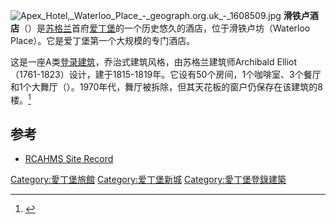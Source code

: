 [[File:Apex_Hotel,_Waterloo_Place_-_geograph.org.uk_-_1608509.jpg|thumb]]
'''滑铁卢酒店'''（{{lang-en|The Waterloo Hotel}}）是[[苏格兰|苏格兰]]首府[[爱丁堡|爱丁堡]]的一个历史悠久的酒店，位于滑铁卢坊（Waterloo Place）。它是爱丁堡第一个大规模的专门酒店。

这是一座A类[[登录建筑|登录建筑]]，乔治式建筑风格，由苏格兰建筑师Archibald Elliot（1761-1823）设计，建于1815-1819年。它设有50个房间，1个咖啡室、3个餐厅和1个大舞厅（{{convert|80|by|40|ft}}）。1970年代，舞厅被拆除，但其天花板的窗户仍保存在该建筑的8楼。<ref>{{Cite web |url=http://hsewsf.sedsh.gov.uk/hslive/hsstart?P_HBNUM=29896 |title=Listed Building Report |access-date=2017-02-25 |archive-date=2009-07-22 |archive-url=https://web.archive.org/web/20090722215156/http://hsewsf.sedsh.gov.uk/hslive/hsstart?P_HBNUM=29896 |dead-url=no }}</ref>

==参考==
{{reflist}}
*[http://canmore.rcahms.gov.uk/en/site/52213/details/edinburgh+23+25+waterloo+place+waterloo+hotel/  RCAHMS Site Record] {{Wayback|url=http://canmore.rcahms.gov.uk/en/site/52213/details/edinburgh+23+25+waterloo+place+waterloo+hotel/ |date=20120314035521 }}
{{coord|55|57|14|N|3|11|13|W|region:GB|display=title}}

[[Category:愛丁堡旅館|Category:愛丁堡旅館]]
[[Category:爱丁堡新城|Category:爱丁堡新城]]
[[Category:愛丁堡登錄建築|Category:愛丁堡登錄建築]]

{{European building-stub}}